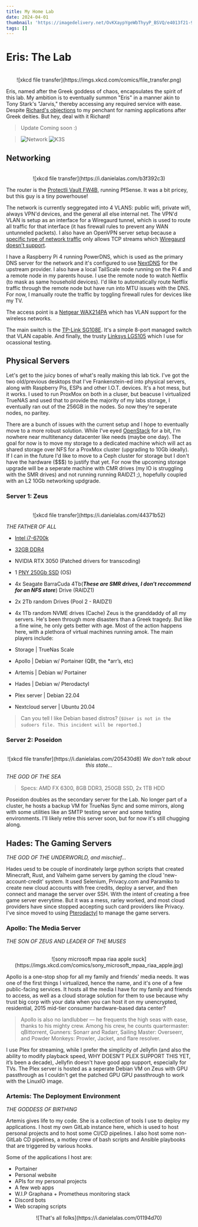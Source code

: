 ```yaml
---
title: My Home Lab
date: 2024-04-01
thumbnail: 'https://imagedelivery.net/OvKXaypYgeWbThyyP_BSVQ/e4013f21-99d7-47bb-6845-e4716c4b0800/article'
tags: []
---
```


# Eris: The Lab

<br/>

<center>
  ![xkcd file transfer](https://imgs.xkcd.com/comics/file_transfer.png)
</center>

Eris, named after the Greek goddess of chaos, encapsulates the spirit of this lab. My ambition is to eventually summon "Eris" in a manner akin to Tony Stark's "Jarvis," thereby accessing any required service with ease. Despite [Richard's objections](https://www.yerich.net/blog/please-dont-name-your-services-after-greek-gods) to my penchant for naming applications after Greek deities. But hey, deal with it Richard!

> Update Coming soon :)

> ![Network](https://imagedelivery.net/OvKXaypYgeWbThyyP_BSVQ/834dd256-e127-4bfb-0349-cbffe9f1ca00/article)
> ![K3S](https://imagedelivery.net/OvKXaypYgeWbThyyP_BSVQ/5ddabf64-cd0f-4eb7-b2b8-8f20873edb00/article)

## Networking

<br/>

<center>
  ![xkcd file transfer](https://i.danielalas.com/b3f392c3)
</center>

The router is the [Protectli Vault FW4B](https://amzn.to/3AQ6JUV), running PfSense. It was a bit pricey, but this guy is a tiny powerhouse! 

The network is currently seggregated into 4 VLANS: public wifi, private wifi, always VPN'd devices, and the general all else internal net. The VPN'd VLAN is setup as an interface for a Wiregaurd tunnel, which is used to route all traffic for that interface (it has firewall rules to prevent any WAN untunneled packets). I also have an OpenVPN server setup because a [specific type of network traffic](https://support.torproject.org/abuse/what-about-ddos/#:~:text=But%20because%20Tor%20only%20transports%20correctly%20formed%20TCP%20streams%2C%20not%20all%20IP%20packets%2C%20you%20cannot%20send%20UDP%20packets%20over%20Tor.) only allows TCP streams which [Wiregaurd doesn't support](https://www.wireguard.com/known-limitations/#:~:text=WireGuard%20explicitly%20does%20not%20support%20tunneling%20over%20TCP).

I have a Raspberry Pi 4 running PowerDNS, which is used as the primary DNS server for the network and it's configured to use [NextDNS](https://nextdns.io/) for the upstream provider. I also have a local TailScale node running on the Pi 4 and a remote node in my parents house. I use the remote node to watch Netflix (to mask as same household devices). I'd like to automatically route Netflix traffic through the remote node but have run into MTU issues with the DNS. For now, I manually route the traffic by toggling firewall rules for devices like my TV.

The access point is a [Netgear WAX214PA](https://www.amazon.com/gp/product/B08PQ7HZ6D/ref=ppx_yo_dt_b_search_asin_title?ie=UTF8&th=1) which has VLAN support for the wireless networks.

The main switch is the [TP-Link SG108E](https://amzn.to/40TxNxk). It's a simple 8-port managed switch that VLAN capable. And finally, the trusty [Linksys LGS105](https://amzn.to/41ZYwcT) which I use for ocassional testing.

## Physical Servers

Let's get to the juicy bones of what's really making this lab tick. I've got the two old/previous desktops that I've Frankenstein-ed into physical servers, along with Raspberry Pis, ESPs and other I.O.T. devices. It's a hot mess, but it works. I used to run ProxMox on both in a cluser, but beacuse I virtualized TrueNAS and used that to provide the majority of my labs storage, I eventually ran out of the 256GB in the nodes. So now they're seperate nodes, no paritey.

There are a bunch of issues with the current setup and I hope to eventually move to a more robust solution. While I've eyed [OpenStack](https://www.openstack.org/) for a bit, I'm nowhere near multitenancy datacenter like needs (maybe one day). The goal for now is to move my storage to a dedicated machine which will act as shared storage over NFS for a ProxMox cluster (upgrading to 10Gb ideally). If I can in the future I'd like to move to a Ceph cluster for storage but I don't have the hardware ($$$) to justify that yet. For now the upcoming storage upgrade will be a seperate machine with CMR drives (my IO is struggling with the SMR drives) and not running running RAIDZ1 ;), hopefully coupled with an L2 10Gb networking updgrade.

### Server 1: Zeus

<br/>

<center>
  ![xkcd file transfer](https://i.danielalas.com/44371b52)
</center>

*THE FATHER OF ALL*

- [Intel i7-6700k](https://amzn.to/42bPol8)
- [32GB DDR4](https://amzn.to/3LpVSpD)
- NVIDIA RTX 3050 (Patched drivers for transcoding)
- 1 [PNY 250Gb SSD](https://amzn.to/3nfbhBp) (OS)
- 4x Seagate BarraCuda 4Tb(***These are SMR drives, I don't reccommend for an NFS store***) Drive (RAIDZ1)
- 2x 2Tb random Drives (Pool 2 - RAIDZ1)
- 4x 1Tb random NVME drives (Cache)
Zeus is the granddaddy of all my servers. He's been through more disasters than a Greek tragedy. But like a fine wine, he only gets better with age. Most of the action happens here, with a plethora of virtual machines running amok. The main players include:

- Storage | TrueNas Scale
- Apollo | Debian w/ Portainer (QBt, the *arr’s, etc)
- Artemis | Debian w/ Portainer
- Hades | Debian w/ Pterodactyl
- Plex server | Debian 22.04
- Nextcloud server | Ubuntu 20.04

> Can you tell I like Debian based distros? (`$User is not in the sudoers file. This incident will be reported.`)
### Server 2: Poseidon

<br/>

<center>
  ![xkcd file transfer](https://i.danielalas.com/205430d8)
  <em>
  We don't talk about this state...
  </em>
</center>

*THE GOD OF THE SEA*

> Specs: AMD FX 6300, 8GB DDR3, 250GB SSD, 2x 1TB HDD

Poseidon doubles as the secondary server for the Lab. No longer part of a cluster, he hosts a backup VM for TrueNas Sync and some mirrors, along with some utilities like an SMTP testing server and some testing environments. I'll likely retire this server soon, but for now it's still chugging along.

## Hades: The Gaming Servers

*THE GOD OF THE UNDERWORLD, and mischief...*

Hades uesd to be couple of inordinately large python scripts that created Minecraft, Rust, and Valheim game servers by gaming the cloud 'new-account-credit' system. It used Selenium, Privacy.com and Paramiko to create new cloud accounts with free credits, deploy a server, and then connect and manage the server over SSH. With the intent of creating a free game server everytime. But it was a mess, rarley worked, and most cloud providers have since stopped accepting such card providers like Privacy. I've since moved to using [Pterodactyl](https://pterodactyl.io/) to manage the game servers.

### Apollo: The Media Server

*THE SON OF ZEUS AND LEADER OF THE MUSES*

<br/>

<center>
![sony microsoft mpaa riaa apple suck](https://imgs.xkcd.com/comics/sony_microsoft_mpaa_riaa_apple.jpg)
</center>

Apollo is a one-stop shop for all my family and friends' media needs. It was one of the first things I virtualized, hence the name, and it's one of a few public-facing services. It hosts all
the media I have for my family and friends to access, as well as a cloud storage solution
for them to use because why trust big corp with your data when you can host it on my unencrypted, residential, 2015 mid-tier consumer hardware-based data center?

> Apollo is also no landlubber — he frequents the high seas with ease, thanks to his mighty crew. Among his crew, he counts quartermaster: qBittorrent, Gunners: Sonarr and Radarr, Sailing Master: Overseerr, and Powder Monkeys: Prowler, Jacket, and flare resolver.

I use Plex for streaming, while I prefer the simplicity of Jellyfin (and also the ability to modify playback speed, WHY DOESN’T PLEX SUPPORT THIS YET, it’s been a decade), Jellyfin doesn't have good app support, especially for TVs. The Plex server is hosted as a seperate Debian VM on Zeus with GPU passthrough as I couldn't get the patched GPU GPU passthrough to work with the LinuxIO image.


### Artemis: The Deployment Environment

*THE GODDESS OF BIRTHING*

Artemis gives life to my code. She is a collection of tools I use to deploy my applications. I host my own GitLab instance here, which is used to host personal projects and to host some CI/CD pipelines. I also host some non-GitLab CD pipelines, a motley crew of bash scripts and Ansible playbooks that are triggered by various hooks.

Some of the applications I host are:

- Portainer
- Personal website
- APIs for my personal projects
- A few web apps
- W.I.P Graphana + Prometheus monitoring stack
- Discord bots
- Web scraping scripts

<center>
![That's all folks](https://i.danielalas.com/01194d70)
</center>
